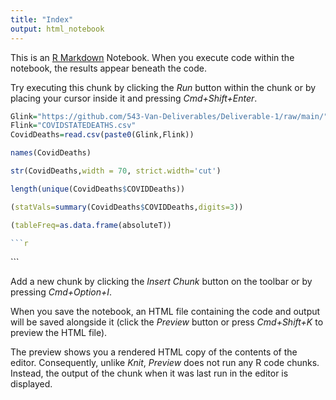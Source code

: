 ```yaml
---
title: "Index"
output: html_notebook
--- 
```


This is an [R Markdown](http://rmarkdown.rstudio.com) Notebook. When you execute code within the notebook, the results appear beneath the code. 

Try executing this chunk by clicking the *Run* button within the chunk or by placing your cursor inside it and pressing *Cmd+Shift+Enter*. 

```r
Glink="https://github.com/543-Van-Deliverables/Deliverable-1/raw/main/"
Flink="COVIDSTATEDEATHS.csv"
CovidDeaths=read.csv(paste0(Glink,Flink))
```
```r
names(CovidDeaths)
```
```r
str(CovidDeaths,width = 70, strict.width='cut')
```
```r
length(unique(CovidDeaths$COVIDDeaths))
```


```r
(statVals=summary(CovidDeaths$COVIDDeaths,digits=3))
```
```r
(tableFreq=as.data.frame(absoluteT))
```
```r
```r

```

```

Add a new chunk by clicking the *Insert Chunk* button on the toolbar or by pressing *Cmd+Option+I*.

When you save the notebook, an HTML file containing the code and output will be saved alongside it (click the *Preview* button or press *Cmd+Shift+K* to preview the HTML file). 

The preview shows you a rendered HTML copy of the contents of the editor. Consequently, unlike *Knit*, *Preview* does not run any R code chunks. Instead, the output of the chunk when it was last run in the editor is displayed.

